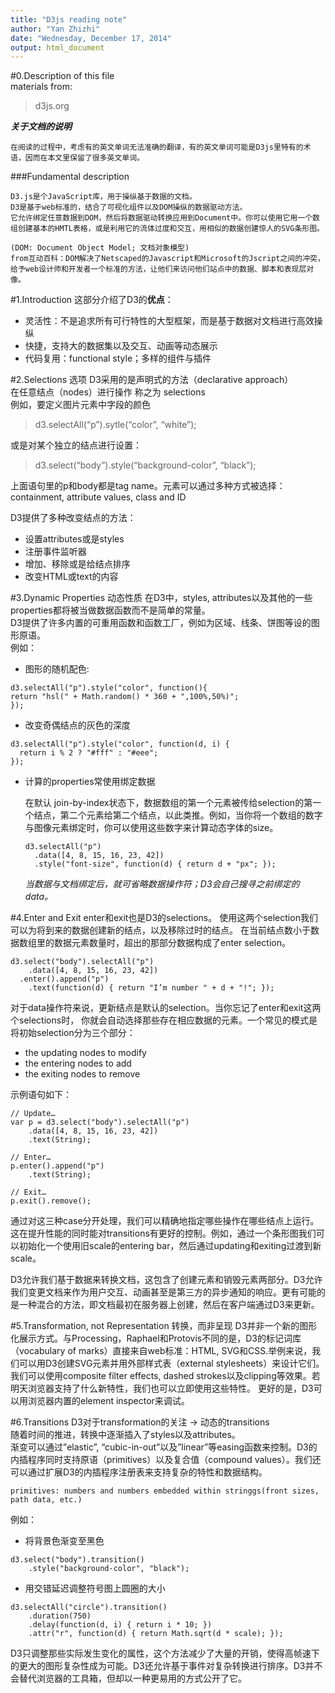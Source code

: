 ```yaml
---
title: "D3js reading note"
author: "Yan Zhizhi"
date: "Wednesday, December 17, 2014"
output: html_document
---
```

 
#0.Description of this file  
materials from:

> d3js.org

***关于文档的说明***
```
在阅读的过程中，考虑有的英文单词无法准确的翻译，有的英文单词可能是D3js里特有的术语，因而在本文里保留了很多英文单词。
```
        
         
###Fundamental description
```
D3.js是个JavaScript库，用于操纵基于数据的文档。
D3是基于web标准的，结合了可视化组件以及DOM操纵的数据驱动方法。 
它允许绑定任意数据到DOM，然后将数据驱动转换应用到Document中。你可以使用它用一个数组创建基本的HMTL表格，或是利用它的流体过度和交互，用相似的数据创建惊人的SVG条形图。
```
```
(DOM: Document Object Model; 文档对象模型)  
from互动百科：DOM解决了Netscaped的Javascript和Microsoft的Jscript之间的冲突，给予web设计师和开发者一个标准的方法，让他们来访问他们站点中的数据、脚本和表现层对像。
```

#1.Introduction 
这部分介绍了D3的**优点**： 

- 灵活性：不是追求所有可行特性的大型框架，而是基于数据对文档进行高效操纵  
- 快捷，支持大的数据集以及交互、动画等动态展示  
- 代码复用：functional style；多样的组件与插件  

#2.Selections 选项
D3采用的是声明式的方法（declarative approach）   
在任意结点（nodes）进行操作 称之为 selections   
例如，要定义图片元素中字段的颜色    

>  d3.selectAll("p").sytle("color", "white"); 

或是对某个独立的结点进行设置：   

>  d3.select("body").style("background-color", "black");

上面语句里的p和body都是tag name。元素可以通过多种方式被选择：
containment, attribute values, class and ID
      
D3提供了多种改变结点的方法：

- 设置attributes或是styles
- 注册事件监听器
- 增加、移除或是给结点排序
- 改变HTML或text的内容

#3.Dynamic Properties 动态性质
在D3中，styles, attributes以及其他的一些properties都将被当做数据函数而不是简单的常量。    
D3提供了许多内置的可重用函数和函数工厂，例如为区域、线条、饼图等设的图形原语。    
例如：    

- 图形的随机配色:

```    
d3.selectAll("p").style("color", function(){   
return "hsl(" + Math.random() * 360 + ",100%,50%)";   
});
```

- 改变奇偶结点的灰色的深度

```
d3.selectAll("p").style("color", function(d, i) {
  return i % 2 ? "#fff" : "#eee";
});
```
- 计算的properties常使用绑定数据   

  在默认 join-by-index状态下，数据数组的第一个元素被传给selection的第一个结点，第二个元素给第二个结点，以此类推。例如，当你将一个数组的数字与图像元素绑定时，你可以使用这些数字来计算动态字体的size。
```
d3.selectAll("p")
    .data([4, 8, 15, 16, 23, 42])
    .style("font-size", function(d) { return d + "px"; });
```
*当数据与文档绑定后，就可省略数据操作符；D3会自己搜寻之前绑定的data。*

#4.Enter and Exit
enter和exit也是D3的selections。
使用这两个selection我们可以为将到来的数据创建新的结点，以及移除过时的结点。
在当前结点数小于数据数组里的数据元素数量时，超出的那部分数据构成了enter selection。
```
d3.select("body").selectAll("p")
    .data([4, 8, 15, 16, 23, 42])
  .enter().append("p")
    .text(function(d) { return "I’m number " + d + "!"; });
```
对于data操作符来说，更新结点是默认的selection。当你忘记了enter和exit这两个selections时，
你就会自动选择那些存在相应数据的元素。一个常见的模式是将初始selection分为三个部分：

- the updating nodes to modify
- the entering nodes to add
- the exiting nodes to remove

示例语句如下：
```
// Update…
var p = d3.select("body").selectAll("p")
    .data([4, 8, 15, 16, 23, 42])
    .text(String);

// Enter…
p.enter().append("p")
    .text(String);

// Exit…
p.exit().remove();
```
通过对这三种case分开处理，我们可以精确地指定哪些操作在哪些结点上运行。这在提升性能的同时能对transitions有更好的控制。例如，通过一个条形图我们可以初始化一个使用旧scale的entering bar，然后通过updating和exiting过渡到新scale。   

D3允许我们基于数据来转换文档，这包含了创建元素和销毁元素两部分。D3允许我们变更文档来作为用户交互、动画甚至是第三方的异步通知的响应。更有可能的是一种混合的方法，即文档最初在服务器上创建，然后在客户端通过D3来更新。

#5.Transformation, not Representation 转换，而非呈现
D3并非一个新的图形化展示方式。与Processing，Raphael和Protovis不同的是，D3的标记词库（vocabulary of marks）直接来自web标准：HTML, SVG和CSS.举例来说，我们可以用D3创建SVG元素并用外部样式表（external stylesheets）来设计它们。我们可以使用composite filter effects, dashed strokes以及clipping等效果。若明天浏览器支持了什么新特性，我们也可以立即使用这些特性。
更好的是，D3可以用浏览器内置的element inspector来调试。

#6.Transitions
D3对于transformation的关注 -> 动态的transitions   
随着时间的推进，转换中逐渐插入了styles以及attributes。   
渐变可以通过"elastic", "cubic-in-out"以及"linear"等easing函数来控制。D3的内插程序同时支持原语（primitives）以及复合值（compound values）。我们还可以通过扩展D3的内插程序注册表来支持复杂的特性和数据结构。

```
primitives: numbers and numbers embedded within stringgs(front sizes,  path data, etc.)
```

例如：

- 将背景色渐变至黑色

```
d3.select("body").transition()
    .style("background-color", "black");
```

- 用交错延迟调整符号图上圆圈的大小

```
d3.selectAll("circle").transition()
    .duration(750)
    .delay(function(d, i) { return i * 10; })
    .attr("r", function(d) { return Math.sqrt(d * scale); });
```
D3只调整那些实际发生变化的属性，这个方法减少了大量的开销，使得高帧速下的更大的图形复杂性成为可能。D3还允许基于事件对复杂转换进行排序。D3并不会替代浏览器的工具箱，但却以一种更易用的方式公开了它。
